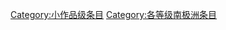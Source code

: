 {{catmore1|[[Wikipedia:南极洲专题|Wikipedia:南极洲专题]]}}
{{Articles by Quality| topic=南极洲|project=南极洲|format=TOC}}
{{Wikipedia category}}
{{emptycat}}
[[Category:小作品级条目|Category:小作品级条目]]
[[Category:各等级南极洲条目|Category:各等级南极洲条目]]